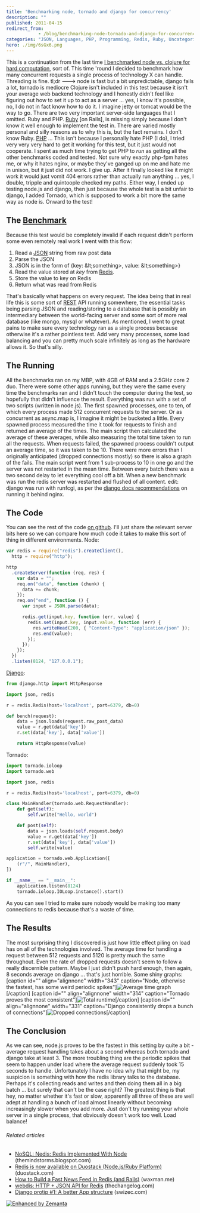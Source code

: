 ```yaml
---
title: 'Benchmarking node, tornado and django for concurrency'
description: ""
published: 2011-04-15
redirect_from: 
            - /blog/benchmarking-node-tornado-and-django-for-concurrency/swizec/1616
categories: "JSON, Languages, PHP, Programming, Redis, Ruby, Uncategorized"
hero: ./img/6sGx6.png
---
```

This is a continuation from the last time [I benchmarked node vs. clojure for hard computation](http://swizec.com/blog/comparing-clojure-and-node-js-for-speed/swizec/1593 "Comparing clojure and node.js for speed"), sort of. This time &#x27;round I decided to benchmark how many concurrent requests a single process of technology X can handle. Threading is fine. tl;dr ---&gt; node is fast but a bit unpredictable, django fails a lot, tornado is mediocre Clojure isn&#x27;t included in this test because it isn&#x27;t your average web backend technology and I honestly didn&#x27;t feel like figuring out how to set it up to act as a server ... yes, I know it&#x27;s possible, no, I do not in fact know how to do it. I imagine jetty or tomcat would be the way to go. There are two very important server-side languages that I omitted. Ruby and PHP. [Ruby](http://www.ruby-lang.org/ "Ruby (programming language)") \[on Rails], is missing simply because I don&#x27;t know it well enough to implement the test in. There are varied mostly personal and silly reasons as to why this is, but the fact remains. I don&#x27;t know Ruby. [PHP](http://www.php.net/ "PHP") ... This isn&#x27;t because I personally hate PHP (I do), I tried very very very hard to get it working for this test, but it just would not cooperate. I spent as much time trying to get PHP to _run_ as getting all the other benchmarks coded and tested. Not sure why exactly php-fpm hates me, or why it hates nginx, or maybe they&#x27;ve ganged up on me and hate me in unison, but it just did not work. I give up. After it finally looked like it might work it would just vomit 404 errors rather than actually run anything ... yes, I double, tripple and quintoople checked my paths. Either way, I ended up testing node.js and django, then just because the whole test is a bit unfair to django, I added Tornado, which is supposed to work a bit more the same way as node is. Onward to the test!

## The [Benchmark](http://www.benchmark.com/ "Benchmark Capital")

Because this test would be completely invalid if each request didn&#x27;t perform some even remotely real work I went with this flow:

1. Read a [JSON](http://json.org "JSON") string from raw post data
2. Parse the JSON
3. JSON is in the form of {key: &amp;lt;something&gt;, value: &amp;lt;something&gt;}
4. Read the value stored at _key_ from [Redis](http://redis.io/ "Redis (data store)").
5. Store the value to key on Redis
6. Return what was read from Redis

That&#x27;s basically what happens on every request. The idea being that in real life this is some sort of [REST](http://en.wikipedia.org/wiki/Representational_State_Transfer "Representational State Transfer") API running somewhere, the essential tasks being parsing JSON and reading/storing to a database that is possibly an intermediary between the world-facing server and some sort of more real database (like mongo, mysql or whatever). As mentioned, I went to great pains to make sure every technology ran as a single process because otherwise it&#x27;s a rather pointless test. Add very many processes, some load balancing and you can pretty much scale infinitely as long as the hardware allows it. So that&#x27;s silly.

## The Running

All the benchmarks ran on my MBP, with 4GB of RAM and a 2.5GHz core 2 duo. There were some other apps running, but they were the same every time the benchmarks ran and I didn&#x27;t touch the computer during the test, so hopefully that didn&#x27;t influence the result. Everything was run with a set of two scripts (written in node.js). The first spawned processes, one to ten, of which every process made 512 concurrent requests to the server. Or as concurrent as async.map is, I imagine it might be bucketed a little. Every spawned process measured the time it took for requests to finish and returned an average of the times. The main script then calculated the average of these averages, while also measuring the total time taken to run all the requests. When requests failed, the spawned process couldn&#x27;t output an average time, so it was taken to be 10. There were more errors than I originally anticipated (dropped connections mostly) so there is also a graph of the fails. The main script went from 1 sub-process to 10 in one go and the server was not restarted in the mean time. Between every batch there was a two second delay to let everything cool off a bit. When a new benchmark was run the redis server was restarted and flushed of all content. edit: django was run with runfcgi, as per the [django docs recommendations](http://docs.djangoproject.com/en/1.3/howto/deployment/fastcgi/) on running it behind nginx.

## The Code

You can see the rest of the code [on github](https://github.com/Swizec/random-coding/tree/master/serverbench). I&#x27;ll just share the relevant server bits here so we can compare how much code it takes to make this sort of thing in different environments. Node:

```javascript
var redis = require("redis").createClient(),
  http = require("http");

http
  .createServer(function (req, res) {
    var data = "";
    req.on("data", function (chunk) {
      data += chunk;
    });
    req.on("end", function () {
      var input = JSON.parse(data);

      redis.get(input.key, function (err, value) {
        redis.set(input.key, input.value, function (err) {
          res.writeHead(200, { "Content-Type": "application/json" });
          res.end(value);
        });
      });
    });
  })
  .listen(8124, "127.0.0.1");
```

[Django](http://www.djangoproject.com "Django (web framework)"):

```python
from django.http import HttpResponse

import json, redis

r = redis.Redis(host='localhost', port=6379, db=0)

def bench(request):
    data = json.loads(request.raw_post_data)
    value = r.get(data['key'])
    r.set(data['key'], data['value'])

    return HttpResponse(value)
```

Tornado:

```python
import tornado.ioloop
import tornado.web

import json, redis

r = redis.Redis(host='localhost', port=6379, db=0)

class MainHandler(tornado.web.RequestHandler):
    def get(self):
        self.write("Hello, world")

    def post(self):
        data = json.loads(self.request.body)
        value = r.get(data['key'])
        r.set(data['key'], data['value'])
        self.write(value)

application = tornado.web.Application([
    (r"/", MainHandler),
])

if __name__ == "__main__":
    application.listen(8124)
    tornado.ioloop.IOLoop.instance().start()
```

As you can see I tried to make sure nobody would be making too many connections to redis because that&#x27;s a waste of time.

## The Results

The most surprising thing I discovered is just how little effect piling on load has on all of the technologies involved. The average time for handling a request between 512 requests and 5120 is pretty much the same throughout. Even the rate of dropped requests doesn&#x27;t seem to follow a really discernible pattern. Maybe I just didn&#x27;t push hard enough, then again, 8 seconds average on django ... that&#x27;s just horrible. Some shiny graphs: \[caption id=&quot;&quot; align=&quot;alignnone&quot; width=&quot;343&quot; caption=&quot;Node, otherwise the fastest, has some weird periodic spikes&quot;]![](./img/6sGx6.png "Average time graph")\[/caption] \[caption id=&quot;&quot; align=&quot;alignnone&quot; width=&quot;314&quot; caption=&quot;Tornado proves the most consistent&quot;]![](./img/ubAAQ.png "Total runtime")\[/caption] \[caption id=&quot;&quot; align=&quot;alignnone&quot; width=&quot;331&quot; caption=&quot;Django consistently drops a bunch of connections&quot;]![](./img/DDUbz.png "Dropped connections")\[/caption]

## The Conclusion

As we can see, node.js proves to be the fastest in this setting by quite a bit - average request handling takes about a second whereas both tornado and django take at least 3. The more troubling thing are the periodic spikes that seem to happen under load where the average request suddenly took 15 seconds to handle. Unfortunately I have no idea why that might be, my suspicion is something with how the redis library talks to the database. Perhaps it&#x27;s collecting reads and writes and then doing them all in a big batch ... but surely that can&#x27;t be the case right? The greatest thing is that hey, no matter whether it&#x27;s fast or slow, apparently all three of these are well adept at handling a bunch of load almost linearly without becoming increasingly slower when you add more. Just don&#x27;t try running your whole server in a single process, that obviously doesn&#x27;t work too well. Load balance!

###### Related articles

- [NoSQL: Nedis: Redis Implemented With Node](http://themindstorms.blogspot.com/2011/04/nosql-nedis-redis-implemented-with-node.html) (themindstorms.blogspot.com)
- [Redis is now available on Duostack (Node.js/Ruby Platform)](http://blog.duostack.com/post/4530917803/free-redis-database-for-every-duostack-app) (duostack.com)
- [How to Build a Fast News Feed in Redis (and Rails)](http://blog.waxman.me/how-to-build-a-fast-news-feed-in-redis) (waxman.me)
- [webdis: HTTP + JSON API for Redis](http://thechangelog.com/post/2910383164/webdis-a-redis-http-interface-with-json-output) (thechangelog.com)
- [Django protip #1: A better App structure](http://swizec.com/blog/django-protip-1-a-better-app-structure/swizec/1386) (swizec.com)

[![Enhanced by Zemanta](http://img.zemanta.com/zemified_e.png?x-id=dd20d0b5-9ae6-49ce-884c-50096218731e)](http://www.zemanta.com/ "Enhanced by Zemanta")